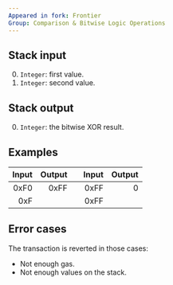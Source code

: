 ```yaml
---
Appeared in fork: Frontier
Group: Comparison & Bitwise Logic Operations
---
```


## Stack input

0. `Integer`: first value.
1. `Integer`: second value.

## Stack output

0. `Integer`: the bitwise XOR result.

## Examples

| Input | Output | | Input | Output |
|------:|-------:|-|------:|-------:|
| 0xF0 | 0xFF | | 0xFF | 0 |
| 0xF | | | 0xFF | |

## Error cases

The transaction is reverted in those cases:
- Not enough gas.
- Not enough values on the stack.

